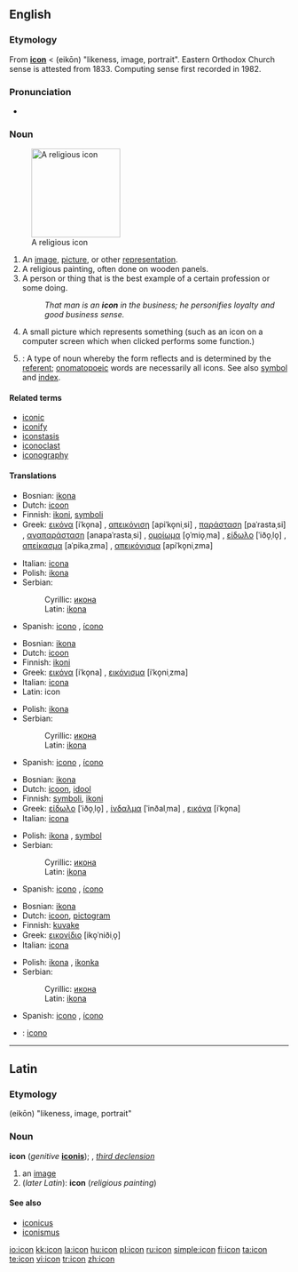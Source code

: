 {{wikipedia}}
==English==

===Etymology===
From {{L.}} '''[[#Latin|icon]]''' < {{AGr.}} '''{{polytonic|[[εἰκών]]}}''' (eikōn) "likeness, image, portrait". Eastern Orthodox Church sense is attested from 1833. Computing sense first recorded in 1982.

===Pronunciation===
* {{Audio|En-us-icon.ogg|Audio (US)}}

===Noun===
{{en-noun}}
[[Image:Cyril_Methodius25K.jpg|right|thumb|160px|A religious icon]]

# An [[image]], [[picture]], or other [[representation]].
# A religious painting, often done on wooden panels.
# A person or thing that is the best example of a certain profession or some doing.
#: ''That man is an '''icon''' in the business; he personifies loyalty and good business sense.''
# A small picture which represents something (such as an icon on a computer screen which when clicked performs some function.)
# {{linguistics}}: A type of noun whereby the form reflects and is determined by the [[referent]]; [[onomatopoeic]] words are necessarily all icons.  See also [[symbol]] and [[index]].

====Related terms====
* [[iconic]]
* [[iconify]]
* [[iconstasis]]
* [[iconoclast]]
* [[iconography]]

====Translations====
{{trans-top|Image}}
* Bosnian: [[ikona#Bosnian|ikona]] {{f}}
* Dutch: [[icoon]] {{n}}
* Finnish: [[ikoni]], [[symboli]]
* Greek: [[εικόνα]] [iˈko̞na] {{f}}, [[απεικόνιση]] [apiˈko̞niˌsi] {{f}}, [[παράσταση]] [paˈrastaˌsi] {{f}}, [[αναπαράσταση]] [anapaˈrastaˌsi] {{f}}, [[ομοίωμα]] [o̞ˈmio̞ˌma] {{n}}, [[είδωλο]] [ˈiðo̞ˌlo̞] {{n}}, [[απείκασμα]] [aˈpikaˌzma] {{n}}, [[απεικόνισμα]] [apiˈko̞niˌzma] {{n}}
{{trans-mid}}
* Italian: [[icona]] {{f}}
* Polish: [[ikona]] {{f}}
* Serbian:
*: Cyrillic: [[икона#Serbian|икона]] {{f}}
*: Latin: [[ikona#Serbian|ikona]] {{f}}
* Spanish: [[icono]] {{m}}, [[ícono]] {{m}}
{{trans-bottom}}

{{trans-top|Religious painting}}
* Bosnian: [[ikona#Bosnian|ikona]] {{f}}
* Dutch: [[icoon]] {{n}}
* Finnish: [[ikoni]]
* Greek: [[εικόνα]] [iˈko̞na] {{f}}, [[εικόνισμα]] [iˈko̞niˌzma] {{n}}
* Italian: [[icona]] {{f}}
* Latin: icon {{f}}
{{trans-mid}}
* Polish: [[ikona]] {{f}}
* Serbian:
*: Cyrillic: [[икона#Serbian|икона]] {{f}}
*: Latin: [[ikona#Serbian|ikona]] {{f}}
* Spanish: [[icono]] {{m}}, [[ícono]] {{m}}
{{trans-bottom}}

{{trans-top|The best example of something}}
* Bosnian: [[ikona#Bosnian|ikona]] {{f}}
* Dutch: [[icoon]], [[idool]] {{n}}
* Finnish: [[symboli]], [[ikoni]]
* Greek: [[είδωλο]] [ˈiðo̞ˌlo̞] {{n}}, [[ίνδαλμα]] [ˈinðalˌma] {{n}}, [[εικόνα]] [iˈko̞na] {{f}}
* Italian: [[icona]] {{f}}
{{trans-mid}}
* Polish: [[ikona]] {{f}}, [[symbol]] {{m}}
* Serbian:
*: Cyrillic: [[икона#Serbian|икона]] {{f}}
*: Latin: [[ikona#Serbian|ikona]] {{f}}
* Spanish: [[icono]] {{m}}, [[ícono]] {{m}}
{{trans-bottom}}

{{trans-top|Small picture, computer icon}}
* Bosnian: [[ikona#Bosnian|ikona]] {{f}}
* Dutch: [[icoon]], [[pictogram]] {{n}}
* Finnish: [[kuvake]]
* Greek: [[εικονίδιο]] [iko̞ˈniðiˌo̞] {{n}}
* Italian: [[icona]] {{f}}
{{trans-mid}}
* Polish: [[ikona]] {{f}}, [[ikonka]] {{f}}
* Serbian:
*: Cyrillic: [[икона#Serbian|икона]] {{f}}
*: Latin: [[ikona#Serbian|ikona]] {{f}}
* Spanish: [[icono]] {{m}}, [[ícono]] {{m}}
{{trans-bottom}}

{{checktrans}}
{{trans-top|Translations to be checked}}
* {{ttbc|Interlingua}}: [[icono]]
{{trans-mid}}
{{trans-bottom}}

----

==Latin==

===Etymology===
{{AGr.|la}} '''{{polytonic|[[εἰκών]]}}''' (eikōn) "likeness, image, portrait"

===Noun===
'''icon''' (''genitive'' '''[[iconis]]'''); {{f}}, ''[[Wiktionary Appendix:Latin third declension|third declension]]''

# an [[image]]
# (''later Latin''): '''icon''' (''religious painting'')

====See also====
* [[iconicus]]
* [[iconismus]]

[[io:icon]]
[[kk:icon]]
[[la:icon]]
[[hu:icon]]
[[pl:icon]]
[[ru:icon]]
[[simple:icon]]
[[fi:icon]]
[[ta:icon]]
[[te:icon]]
[[vi:icon]]
[[tr:icon]]
[[zh:icon]]